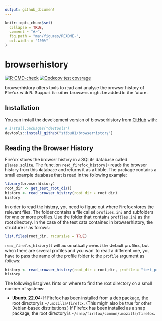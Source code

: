 ```yaml
---
output: github_document
---
```


<!-- README.md is generated from README.Rmd. Please edit that file -->

```r
knitr::opts_chunk$set(
  collapse = TRUE,
  comment = "#>",
  fig.path = "man/figures/README-",
  out.width = "100%"
)
```

# browserhistory

<!-- badges: start -->
[![R-CMD-check](https://github.com/stibu81/browserhistory/actions/workflows/R-CMD-check.yaml/badge.svg)](https://github.com/stibu81/browserhistory/actions/workflows/R-CMD-check.yaml)
[![Codecov test
coverage](https://codecov.io/gh/stibu81/browserhistory/branch/main/graph/badge.svg)](https://app.codecov.io/gh/stibu81/browserhistory?branch=main)
<!-- badges: end -->

browserhistory offers tools to read and analyse the browser history of
Firefox with R. Support for other browsers might be added in the future.


## Installation

You can install the development version of browserhistory from
[GitHub](https://github.com/) with:

``` r
# install.packages("devtools")
devtools::install_github("stibu81/browserhistory")
```

## Reading the Browser History

Firefox stores the browser history in a SQLite database called `places.sqlite`.
The function `read_firefox_history()` reads the browser history from this
database and returns it as a tibble. The package contains a small example
database that is read in the following example:

```r
library(browserhistory)
root_dir <- get_test_root_dir()
history <- read_browser_history(root_dir = root_dir)
history
```

In order to read the history, you need to figure out where Firefox stores the
relevant files. The folder contains a file called `profiles.ini` and subfolders
for one or more profiles. Use the folder that  contains `profiles.ini` as
the root directory. In the case of the test data contained in browserhistory,
the structure is as follows:

```r
list.files(root_dir, recursive = TRUE)
```

`read_firefox_history()` will automatically select the
default profiles, but when there are several profiles and you want to read
a different one, you have to pass the name of the profile folder to the
`profile` argument as follows:

```r
history <- read_browser_history(root_dir = root_dir, profile = "test_profile")
history
```

The following list gives hints on where to find the root directory on a small
number of systems:

* **Ubuntu 22.04:** If Firefox has been installed from a deb package, the root
  directory is `⁠~/.mozilla/firefox`. (This might also be true for other
  Debian-based distributions.) If Firefox has been installed as a snap package,
  the root directory is `⁠~/snap/firefox/common/.mozilla/firefox`⁠.
